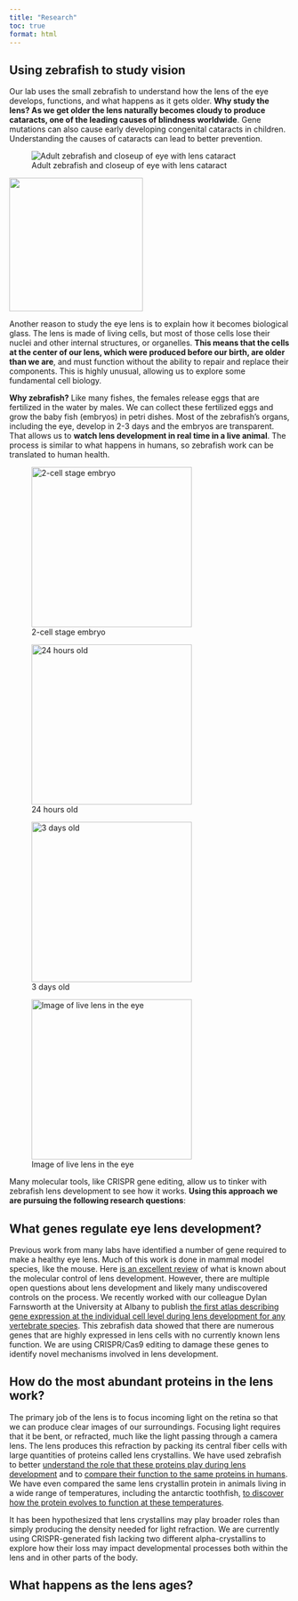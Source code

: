 ```yaml
---
title: "Research"
toc: true
format: html
---
```

## Using zebrafish to study vision
Our lab uses the small zebrafish to understand how the lens of the eye develops, functions, and what happens as it gets older. **Why study the lens? As we get older the lens naturally becomes cloudy to produce cataracts, one of the leading causes of blindness worldwide**. Gene mutations can also cause early developing congenital cataracts in children. Understanding the causes of cataracts can lead to better prevention.\

::: {layout-ncol=2}
![Adult zebrafish and closeup of eye with lens cataract](media/adult_fish.png)

![](media/eye cataract.jpg){width=2.5in}
:::


Another reason to study the eye lens is to explain how it becomes biological glass. The lens is made of living cells, but most of those cells lose their nuclei and other internal structures, or organelles. **This means that the cells at the center of our lens, which were produced before our birth, are older than we are**, and must function without the ability to repair and replace their components. This is highly unusual, allowing us to explore some fundamental cell biology.\


**Why zebrafish?** Like many fishes, the females release eggs that are fertilized in the water by males. We can collect these fertilized eggs and grow the baby fish (embryos) in petri dishes. Most of the zebrafish's organs, including the eye, develop in 2-3 days and the embryos are transparent. That allows us to **watch lens development in real time in a live animal**. The process is similar to what happens in humans, so zebrafish work can be translated to human health. 

::: {layout="[[1,1], [1,1]]"}
![2-cell stage embryo](media/2 cell stage.jpg){width=3in}

![24 hours old](media/24 hours.jpg){width=3in}

![3 days old](media/3 day fish.jpg){width=3in}

![Image of live lens in the eye](media/3 day eye.jpg){width=3in}
:::


Many molecular tools, like CRISPR gene editing, allow us to tinker with zebrafish lens development to see how it works. **Using this approach we are pursuing the following research questions**:

## What genes regulate eye lens development? 
Previous work from many labs have identified a number of gene required to make a healthy eye lens. Much of this work is done in mammal model species, like the mouse. Here [is an excellent review](https://www.cell.com/trends/genetics/abstract/S0168-9525(17)30133-6) of what is known about the molecular control of lens development. However, there are multiple open questions about lens development and likely many undiscovered controls on the process. We recently worked with our colleague Dylan Farnsworth at the University at Albany to publish [the first atlas describing gene expression at the individual cell level during lens development for any vertebrate species](https://pubmed.ncbi.nlm.nih.gov/33705730/). This zebrafish data showed that there are numerous genes that are highly expressed in lens cells with no currently known lens function. We are using CRISPR/Cas9 editing to damage these genes to identify novel mechanisms involved in lens development.

## How do the most abundant proteins in the lens work?
The primary job of the lens is to focus incoming light on the retina so that we can produce clear images of our surroundings. Focusing light requires that it be bent, or refracted, much like the light passing through a camera lens. The lens produces this refraction by packing its central fiber cells with large quantities of proteins called lens crystallins. We have used zebrafish to better [understand the role that these proteins play during lens development](https://pubmed.ncbi.nlm.nih.gov/36572168/) and to [compare their function to the same proteins in humans](http://www.molvis.org/molvis/v11/a10/). We have even compared the same lens crystallin protein in animals living in a wide range of temperatures, including the antarctic toothfish, [to discover how the protein evolves to function at these temperatures](https://pubmed.ncbi.nlm.nih.gov/22479631/).\

It has been hypothesized that lens crystallins may play broader roles than simply producing the density needed for light refraction. We are currently using CRISPR-generated fish lacking two different alpha-crystallins to explore how their loss may impact developmental processes both within the lens and in other parts of the body.

## What happens as the lens ages?
